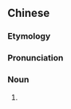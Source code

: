 {{also|猴儿}}
==Chinese==
{{zh-forms|s=猴儿}}

===Etymology===
{{zh-compound|猴|兒|[[monkey]]|''diminutive suffix''}}

===Pronunciation===
{{zh-pron
|m=hóur
|cat=n
}}

===Noun===
{{zh-noun}}

# {{zh-erhua form of}}